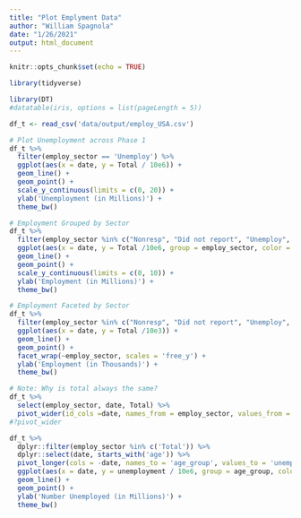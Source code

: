 ```yaml
---
title: "Plot Emplyment Data"
author: "William Spagnola"
date: "1/26/2021"
output: html_document
---
```


```r
knitr::opts_chunk$set(echo = TRUE)

library(tidyverse)

library(DT)
#datatable(iris, options = list(pageLength = 5))

df_t <- read_csv('data/output/employ_USA.csv')
```



```r

# Plot Unemployment across Phase 1
df_t %>% 
  filter(employ_sector == 'Unemploy') %>% 
  ggplot(aes(x = date, y = Total / 10e6)) +
  geom_line() +
  geom_point() +
  scale_y_continuous(limits = c(0, 20)) +
  ylab('Unemployment (in Millions)') +
  theme_bw()

```

```r
# Employment Grouped by Sector
df_t %>% 
  filter(employ_sector %in% c("Nonresp", "Did not report", "Unemploy", "Total") == FALSE)  %>% 
  ggplot(aes(x = date, y = Total /10e6, group = employ_sector, color = employ_sector)) +
  geom_line() +
  geom_point() +
  scale_y_continuous(limits = c(0, 10)) +
  ylab('Employment (in Millions)') +
  theme_bw()
```


```r
# Employment Faceted by Sector
df_t %>% 
  filter(employ_sector %in% c("Nonresp", "Did not report", "Unemploy", "Total") == FALSE)  %>% 
  ggplot(aes(x = date, y = Total /10e3)) +
  geom_line() +
  geom_point() +
  facet_wrap(~employ_sector, scales = 'free_y') +
  ylab('Employment (in Thousands)') +
  theme_bw()


```


```r

# Note: Why is total always the same?
df_t %>% 
  select(employ_sector, date, Total) %>% 
  pivot_wider(id_cols =date, names_from = employ_sector, values_from = Total)
#?pivot_wider

```

```r
df_t %>% 
  dplyr::filter(employ_sector %in% c('Total')) %>% 
  dplyr::select(date, starts_with('age')) %>% 
  pivot_longer(cols = -date, names_to = 'age_group', values_to = 'unemployment') %>% 
  ggplot(aes(x = date, y = unemployment / 10e6, group = age_group, color = age_group))  + 
  geom_line() +
  geom_point() +
  ylab('Number Unemployed (in Millions)') +
  theme_bw()
  
```



